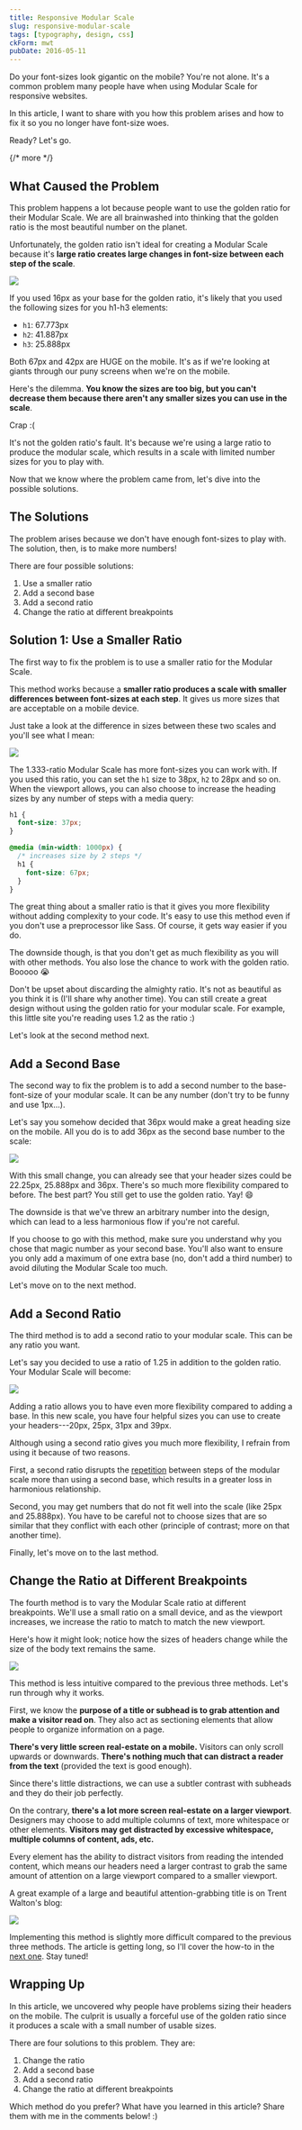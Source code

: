 ```yaml
---
title: Responsive Modular Scale
slug: responsive-modular-scale
tags: [typography, design, css]
ckForm: mwt
pubDate: 2016-05-11
---
```


Do your font-sizes look gigantic on the mobile? You're not alone. It's a common problem many people have when using Modular Scale for responsive websites.

In this article, I want to share with you how this problem arises and how to fix it so you no longer have font-size woes.

Ready? Let's go.

{/* more */}

## What Caused the Problem

This problem happens a lot because people want to use the golden ratio for their Modular Scale. We are all brainwashed into thinking that the golden ratio is the most beautiful number on the planet.

Unfortunately, the golden ratio isn't ideal for creating a Modular Scale because it's **large ratio creates large changes in font-size between each step of the scale**.

<Image
  src="/assets/2016/responsive-modular-scale/golden-ratio-scale.png"
  caption="Modular Scale produced by the Golden Ratio (1.618)"
/>

If you used 16px as your base for the golden ratio, it's likely that you used the following sizes for you h1-h3 elements:

- `h1`: 67.773px
- `h2`: 41.887px
- `h3`: 25.888px

Both 67px and 42px are HUGE on the mobile. It's as if we're looking at giants through our puny screens when we're on the mobile.

Here's the dilemma. **You know the sizes are too big, but you can't decrease them because there aren't any smaller sizes you can use in the scale**.

Crap :(

It's not the golden ratio's fault. It's because we're using a large ratio to produce the modular scale, which results in a scale with limited number sizes for you to play with.

Now that we know where the problem came from, let's dive into the possible solutions.

## The Solutions

The problem arises because we don't have enough font-sizes to play with. The solution, then, is to make more numbers!

There are four possible solutions:

1. Use a smaller ratio
2. Add a second base
3. Add a second ratio
4. Change the ratio at different breakpoints

## Solution 1: Use a Smaller Ratio

The first way to fix the problem is to use a smaller ratio for the Modular Scale.

This method works because a **smaller ratio produces a scale with smaller differences between font-sizes at each step**. It gives us more sizes that are acceptable on a mobile device.

Just take a look at the difference in sizes between these two scales and you'll see what I mean:

<Image
  src="/assets/2016/responsive-modular-scale/diff-scales.png"
  caption="Modular Scale with ratio 1.333 vs Modular Scale with ratio 1.618"
/>

The 1.333-ratio Modular Scale has more font-sizes you can work with. If you used this ratio, you can set the `h1` size to 38px, `h2` to 28px and so on. When the viewport allows, you can also choose to increase the heading sizes by any number of steps with a media query:

```css
h1 {
  font-size: 37px;
}

@media (min-width: 1000px) {
  /* increases size by 2 steps */
  h1 {
    font-size: 67px;
  }
}
```

The great thing about a smaller ratio is that it gives you more flexibility without adding complexity to your code. It's easy to use this method even if you don't use a preprocessor like Sass. Of course, it gets way easier if you do.

The downside though, is that you don't get as much flexibility as you will with other methods. You also lose the chance to work with the golden ratio. Booooo 😭

Don't be upset about discarding the almighty ratio. It's not as beautiful as you think it is (I'll share why another time). You can still create a great design without using the golden ratio for your modular scale. For example, this little site you're reading uses 1.2 as the ratio :)

Let's look at the second method next.

## Add a Second Base

The second way to fix the problem is to add a second number to the base-font-size of your modular scale. It can be any number (don't try to be funny and use 1px...).

Let's say you somehow decided that 36px would make a great heading size on the mobile. All you do is to add 36px as the second base number to the scale:

<Image
  src="/assets/2016/responsive-modular-scale/second-base.png"
  caption="Adding 36px as a second base"
/>

With this small change, you can already see that your header sizes could be 22.25px, 25.888px and 36px. There's so much more flexibility compared to before. The best part? You still get to use the golden ratio. Yay! 😄

The downside is that we've threw an arbitrary number into the design, which can lead to a less harmonious flow if you're not careful.

If you choose to go with this method, make sure you understand why you chose that magic number as your second base. You'll also want to ensure you only add a maximum of one extra base (no, don't add a third number) to avoid diluting the Modular Scale too much.

Let's move on to the next method.

## Add a Second Ratio

The third method is to add a second ratio to your modular scale. This can be any ratio you want.

Let's say you decided to use a ratio of 1.25 in addition to the golden ratio. Your Modular Scale will become:

<Image
  src="/assets/2016/responsive-modular-scale/second-ratio.png"
  caption="Adding a second ratio to the modular scale"
/>

Adding a ratio allows you to have even more flexibility compared to adding a base. In this new scale, you have four helpful sizes you can use to create your headers---20px, 25px, 31px and 39px.

Although using a second ratio gives you much more flexibility, I refrain from using it because of two reasons.

First, a second ratio disrupts the [repetition](/blog/why-vertical-rhythms/) between steps of the modular scale more than using a second base, which results in a greater loss in harmonious relationship.

Second, you may get numbers that do not fit well into the scale (like 25px and 25.888px). You have to be careful not to choose sizes that are so similar that they conflict with each other (principle of contrast; more on that another time).

Finally, let's move on to the last method.

## Change the Ratio at Different Breakpoints

The fourth method is to vary the Modular Scale ratio at different breakpoints. We'll use a small ratio on a small device, and as the viewport increases, we increase the ratio to match to match the new viewport.

Here's how it might look; notice how the sizes of headers change while the size of the body text remains the same.

<Image
  src="/assets/2016/responsive-modular-scale/change-ratio.gif"
  caption="Changing Modular Scale ratio at different viewports"
/>

This method is less intuitive compared to the previous three methods. Let's run through why it works.

First, we know the **purpose of a title or subhead is to grab attention and make a visitor read on**. They also act as sectioning elements that allow people to organize information on a page.

**There's very little screen real-estate on a mobile.** Visitors can only scroll upwards or downwards. **There's nothing much that can distract a reader from the text** (provided the text is good enough).

Since there's little distractions, we can use a subtler contrast with subheads and they do their job perfectly.

On the contrary, **there's a lot more screen real-estate on a larger viewport**. Designers may choose to add multiple columns of text, more whitespace or other elements. **Visitors may get distracted by excessive whitespace, multiple columns of content, ads, etc.**

Every element has the ability to distract visitors from reading the intended content, which means our headers need a larger contrast to grab the same amount of attention on a large viewport compared to a smaller viewport.

A great example of a large and beautiful attention-grabbing title is on Trent Walton's blog:

<Image
  src="/assets/2016/responsive-modular-scale/trent.png"
  caption="Title text on Trent's blog is big, grabs attention and is absolutely stunning"
/>

Implementing this method is slightly more difficult compared to the previous three methods. The article is getting long, so I'll cover the how-to in the [next one](/blog/changing-modular-scale/). Stay tuned!

## Wrapping Up

In this article, we uncovered why people have problems sizing their headers on the mobile. The culprit is usually a forceful use of the golden ratio since it produces a scale with a small number of usable sizes.

There are four solutions to this problem. They are:

1. Change the ratio
2. Add a second base
3. Add a second ratio
4. Change the ratio at different breakpoints

Which method do you prefer? What have you learned in this article? Share them with me in the comments below! :)
